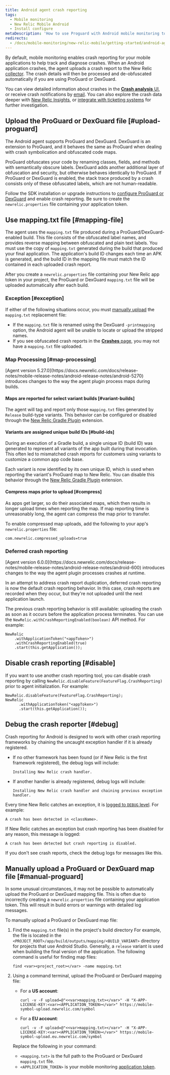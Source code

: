 ```yaml
---
title: Android agent crash reporting
tags:
  - Mobile monitoring
  - New Relic Mobile Android
  - Install configure
metaDescription: 'How to use Proguard with Android mobile monitoring to automatically process and de-obfuscate crash details.'
redirects:
  - /docs/mobile-monitoring/new-relic-mobile/getting-started/android-agent-crash-reporting
---
```


By default, mobile monitoring enables crash reporting for your mobile applications to help track and diagnose crashes. When an Android application crashes, the agent uploads a crash report to the New Relic [collector](/docs/accounts-partnerships/education/getting-started-new-relic/glossary#collector). The crash details will then be processed and de-obfuscated automatically if you are using ProGuard or DexGuard.

You can view detailed information about crashes in the [**Crash analysis** UI](/docs/mobile-monitoring/mobile-monitoring-ui/crashes/crash-analysis-group-filter-your-crashes), or receive crash notifications by [email](/docs/mobile-monitoring/mobile-monitoring-ui/crashes/receive-crash-notifications-email). You can also explore the crash data deeper with [New Relic Insights](/docs/mobile-monitoring/mobile-monitoring-ui/crashes/crash-analysis-group-filter-your-crashes#insights), or [integrate with ticketing systems](/docs/mobile-monitoring/mobile-monitoring-ui/crashes/file-tickets-mobile-app-crashes) for further investigation.

## Upload the ProGuard or DexGuard file [#upload-proguard]

The Android agent supports ProGuard and DexGuard. DexGuard is an extension to ProGuard, and it behaves the same as ProGuard when dealing with crash symbolication and obfuscated code maps.

ProGuard obfuscates your code by renaming classes, fields, and methods with semantically obscure labels. DexGuard adds another additional layer of obfuscation and security, but otherwise behaves identically to ProGuard. If ProGuard or DexGuard is enabled, the stack trace produced by a crash consists only of these obfuscated labels, which are not human-readable.

Follow the SDK installation or upgrade instructions to [configure ProGuard or DexGuard](/docs/mobile-monitoring/new-relic-mobile-android/install-configure/configure-proguard-or-dexguard-android-apps) and enable crash reporting. Be sure to create the `newrelic.properties` file containing your application token.

## Use mapping.txt file [#mapping-file]

The agent uses the `mapping.txt` file produced during a ProGuard/DexGuard-enabled build. This file consists of the obfuscated label names, and provides reverse mapping between obfuscated and plain text labels. You must use the copy of `mapping.txt` generated during the build that produced your final application. The application's build ID changes each time an APK is generated, and the build ID in the mapping file must match the ID contained in each uploaded crash report.

After you create a `newrelic.properties` file containing your New Relic app token in your project, the ProGuard or DexGuard `mapping.txt` file will be uploaded automatically after each build.

### Exception [#exception]

If either of the following situations occur, you must [manually upload](#manual-proguard) the `mapping.txt` replacement file:

* If the `mapping.txt` file is renamed using the DexGuard `-printmapping` option, the Android agent will be unable to locate or upload the stripped names.
* If you see obfuscated crash reports in the [**Crashes** page](/docs/mobile-monitoring/mobile-monitoring-ui/crashes/mobile-apps-crashes-dashboard), you may not have a `mapping.txt` file uploaded.

### Map Processing [#map-processing]

<Callout variant="important">
  [Agent version 5.27.0](https://docs.newrelic.com/docs/release-notes/mobile-release-notes/android-release-notes/android-5270) introduces changes to the way the agent plugin process maps during builds.
</Callout>

#### Maps are reported for select variant builds [#variant-builds] 

The agent will tag and report only those `mapping.txt` files generated by `Release` build-type variants. This behavior can be configured or disabled through the [New Relic Gradle Plugin](https://docs.newrelic.com/docs/mobile-monitoring/new-relic-mobile-android/install-configure/configure-agent-gradle-plugin-extension) extension.

#### Variants are assigned unique build IDs [#build-ids]

During an execution of a Gradle build, a single unique ID (build ID) was generated to represent all variants of the app built during that invocation. This often led to mismatched crash reports for customers using variants to customize a common app code base. 

Each variant is now identified by its own unique ID, which is used when reporting the variant's ProGuard map to New Relic. You can disable this behavior  through the [New Relic Gradle Plugin](https://docs.newrelic.com/docs/mobile-monitoring/new-relic-mobile-android/install-configure/configure-agent-gradle-plugin-extension) extension.

#### Compress maps prior to upload [#compress]

As apps get larger, so do their associated maps, which then results in longer upload times when reporting the map. If map reporting time is unreasonably long, the agent can compress the map prior to transfer.

To enable compressed map uploads, add the following to your app's `newrelic.properties` file:

```
com.newrelic.compressed_uploads=true
```

### Deferred crash reporting

<Callout variant="important">
  [Agent version 6.0.0](https://docs.newrelic.com/docs/release-notes/mobile-release-notes/android-release-notes/android-600) introduces changes to the way the agent plugin processes crashes at runtime.
</Callout>

In an attempt to address crash report duplication, deferred crash reporting is now the default crash reporting behavior. In this case, crash reports are recorded when they occur, but they're not uploaded until the next application launch. 

The previous crash reporting behavior is still available: uploading the crash as soon as it occurs before the application process terminates. You can use the `NewRelic.withCrashReportingEnabled(boolean)` API method. For example:

  ```
NewRelic
      .withApplicationToken("<appToken>")
      .withCrashReportingEnabled(true)
      .start(this.getApplication());
```

## Disable crash reporting [#disable]

If you want to use another crash reporting tool, you can disable crash reporting by calling `NewRelic.disableFeature(FeatureFlag.CrashReporting)` prior to agent initialization. For example:

```
NewRelic.disableFeature(FeatureFlag.CrashReporting);
NewRelic
      .withApplicationToken("<appToken>")
      .start(this.getApplication());
```

## Debug the crash reporter [#debug]

Crash reporting for Android is designed to work with other crash reporting frameworks by chaining the uncaught exception handler if it is already registered.

* If no other framework has been found (or if New Relic is the first framework registered), the debug logs will include:

  ```
  Installing New Relic crash handler.
  ```
* If another handler is already registered, debug logs will include:

  ```
  Installing New Relic crash handler and chaining previous exception handler.
  ```

Every time New Relic catches an exception, it is [logged to `DEBUG` level](/docs/mobile-monitoring/new-relic-mobile-android/api-guides/android-agent-configuration-feature-flags#logging). For example:

```
A crash has been detected in <className>.
```

If New Relic catches an exception but crash reporting has been disabled for any reason, this message is logged:

```
A crash has been detected but crash reporting is disabled.
```

If you don't see crash reports, check the debug logs for messages like this.

## Manually upload a ProGuard or DexGuard map file [#manual-proguard]

In some unusual circumstances, it may not be possible to automatically upload the ProGuard or DexGuard mapping file. This is often due to incorrectly creating a `newrelic.properties` file containing your application token. This will result in build errors or warnings with detailed log messages.

To manually upload a ProGuard or DexGuard map file:

1. Find the `mapping.txt` file(s) in the project's build directory For example, the file is located in the `<PROJECT_ROOT>/app/build/outputs/mapping/<BUILD_VARIANT>` directory for projects that use Android Studio. Generally, a `release` variant is used when building the final version of the application. The following command is useful for finding map files:

   ```
   find <var><project_root></var> -name mapping.txt
   ```
2. Using a command terminal, upload the ProGuard or DexGuard mapping file:

   * For a **US account**:

     ```
     curl -v -F upload=@"<<var>mapping.txt></var>" -H "X-APP-LICENSE-KEY:<var><APPLICATION_TOKEN></var>" https://mobile-symbol-upload.newrelic.com/symbol
     ```

   * For a **EU account**:

     ```
     curl -v -F upload=@"<<var>mapping.txt></var>" -H "X-APP-LICENSE-KEY:<var><APPLICATION_TOKEN></var>" https://mobile-symbol-upload.eu.newrelic.com/symbol
     ```

   Replace the following in your command:

   * `<mapping.txt>` is the full path to the ProGuard or DexGuard `mapping.txt` file.
   * `<APPLICATION_TOKEN>` is your mobile monitoring [application token](/docs/mobile-monitoring/new-relic-mobile/maintenance/viewing-your-application-token).